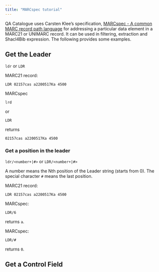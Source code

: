 ```yaml
---
title: "MARCspec tutorial"
---
```


QA Catalogue uses Carsten Klee's specification,
[MARCspec - A common MARC record path language](https://marcspec.github.io/MARCspec/marc-spec.html#reference-to-substring)
for addressing a particular data element in a MARC21 or UNIMARC record. It
can be used in filtering, extraction and Shacl4Bib expression. The following
provides some examples.

## Get the Leader

`ldr` or `LDR`

MARC21 record:
```
LDR 02157cas a2200517Ka 4500
```
MARCspec
```
lrd
```
or
```
LDR
```
returns
```
02157cas a2200517Ka 4500
```

### Get a position in the leader

`ldr/<number+|#>` or `LDR/<number+|#>`

A number means the Nth position of the Leader string (starts from 0).
The special character `#` means the last position.

MARC21 record:
```
LDR 02157cas a2200517Ka 4500
```
MARCspec:
```
LDR/6
```
returns `a`.

MARCspec:
```
LDR/#
```
returns `0`.

## Get a Control Field
